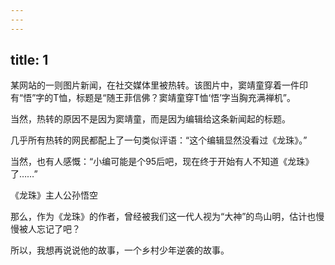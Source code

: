 ```yaml
---
---
---
```

title: 1
---



某网站的一则图片新闻，在社交媒体里被热转。该图片中，窦靖童穿着一件印有“悟”字的T恤，标题是“随王菲信佛？窦靖童穿T恤‘悟’字当胸充满禅机”。

当然，热转的原因不是因为窦靖童，而是因为编辑给这条新闻起的标题。

几乎所有热转的网民都配上了一句类似评语：“这个编辑显然没看过《龙珠》。”

当然，也有人感慨：“小编可能是个95后吧，现在终于开始有人不知道《龙珠》了……”

《龙珠》主人公孙悟空



那么，作为《龙珠》的作者，曾经被我们这一代人视为“大神”的鸟山明，估计也慢慢被人忘记了吧？

所以，我想再说说他的故事，一个乡村少年逆袭的故事。